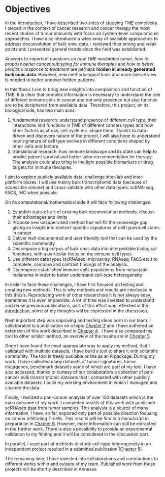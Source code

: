 # Objectives {-}

In the introduction, I have described two sides of studying TME complexity. I placed in the context of cancer research and cancer therapy the most recent studies of tumor immunity with focus on system-level computational approaches. I have also introduced a wide array of available approaches to address deconvolution of bulk omic data. I reviewed thier strong and weak points and I presented general trends since the field was established. 

Answers to important questions on *how TME modulates tumor*, *how to propose better cancer subtyping for immune therapies* and *how to better predict a response to treatment* are perhaps **hidden in already generated bulk omic data**. However, new methodological tools and more overall view is needed to better uncover hidden patterns.

In this thesis I aim to bring new insights into composition and function of TME. It is clear that complex information is necessary to understand the role of different immune cells in cancer and not only presence but also function are to be deciphered from available data. Therefore, this project, on its biological side, has two main aims:

1. fundamental research: understand presence of different cell type, their interactions and functions in TME of different cancers types and how other factors as stress, cell cycle etc. shape them. Thanks to data-driven and discovery nature of the project, I will also hope to understand how signature of cell type evolves in different conditions shaped by other cells and factors.
2. translational research: how immune landscape and its state can help to predict patient survival and better tailor recommendation for therapy. The analysis could also bring to the light possible biomarkers or drug targets for immune therapies.

I aim to explore publicly available data, challenge inter-lab and inter-platform biases. I will use mainly bulk transcriptomic data (because of accessible volume) and cross-validate with other data types: scRNA-seq, FACS, IHC when possible.

On its computational/mathematical side it will face following challenges: 

1. Establish state-of-art of existing bulk deconvolution methods, discuss their advantages and limits
2. Propose new unsupervised method that will fill the knowledge gap giving an insight into context-specific signatures of cell types/cell states in cancer
3. Deliver well-documented and user friendly tool that can be used by the scientific community
4. Decompose a big corpus of bulk omic data into interpretable biological functions, with a particular focus on the immune cell types
5. Use different data types (scRNAseq, microarray, RNAseq, FACS etc.) to complete, compare and contrast findings of the analysis.
6. Decompose established immune cells populations from metastatic melanoma in order to better understand cell-type heterogeneity

In order to face these challenges, I have first focused on testing and creating new methods. This is why methods and results are interlaced in this thesis. Reproducing work of other researchers it is not always easy, sometimes it is even impossible. A lot of time was invested to understand and reuse previous publications, part of this effort was reflected in the [introduction](#methods), some of my thoughts will be expressed in the discussion. 

Next important step was improving and testing ideas born in our team. I collaborated to a publication on a topic [Chapter 3](#MSTD) and I have authored an extension of this work described in [Chapter 4](#lva) . I have also compared my tool to other similar method, an overview of the results are in [Chapter 5](#nmf).

Once I have found the most appropriate way to apply my method, that I validated with multiple datasets,  I have build a tool to share it with scientific community. The tool is freely available online as an R package. During my work,  I have collected many datasets of tumor signatures, tumor metagenes, benchmark datasets some of which are part of my tool. I have also accessed, thanks to curtesy of our collaborators a collection of pan-cancer bulk transcriptomic datasets that I competed with other publicly available datasets. I build my working environment in which I managed and cleaned the data.

Finally, I realized a pan-cancer analysis of over 100 datasets which is the main outcome of my work. I completed results of this work with published scRNAseq data from tumor samples. This analysis is a source of many information, I have, so far, explored only part of possible direction focusing on cancer infiltrating T-cells. This results will be find in a manuscript in preparation in [Chapter  6](#deconica). However, more information can still be extracted in the further work. There is also a possibility to provide an experimental validation to my finding and it will be considered in the discussion part.

In parallel, I used part of methods to study cell-type heterogeneity in an independent project resulted in a submitted publication ([Chapter 8](#maps)).  

The remaining time, I have invested into collaborations and contributions to different works within and outside of my team. Published work from those projects will be shortly described in Annexes. 



